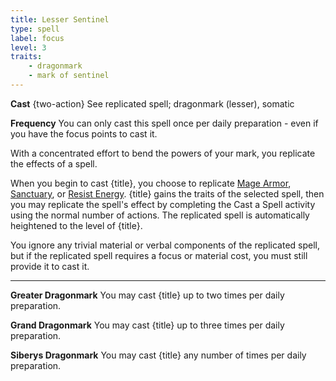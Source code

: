 ```yaml
---
title: Lesser Sentinel
type: spell
label: focus
level: 3
traits:
    - dragonmark
    - mark of sentinel
---
```


**Cast** {two-action} See replicated spell; dragonmark (lesser), somatic

**Frequency** You can only cast this spell once per daily preparation - even if you have the focus points to cast it.

With a concentrated effort to bend the powers of your mark, you replicate the effects of a spell.

When you begin to cast {title}, you choose to replicate [Mage Armor](https://2e.aonprd.com/Spells.aspx?ID=176), [Sanctuary](https://2e.aonprd.com/Spells.aspx?ID=266), or [Resist Energy](https://2e.aonprd.com/Spells.aspx?ID=256). {title} gains the traits of the selected spell, then you may replicate the spell's effect by completing the Cast a Spell activity using the normal number of actions. The replicated spell is automatically heightened to the level of {title}.

You ignore any trivial material or verbal components of the replicated spell, but if the replicated spell requires a focus or material cost, you must still provide it to cast it.

---

**Greater Dragonmark** You may cast {title} up to two times per daily preparation.

**Grand Dragonmark** You may cast {title} up to three times per daily preparation.

**Siberys Dragonmark** You may cast {title} any number of times per daily preparation.
